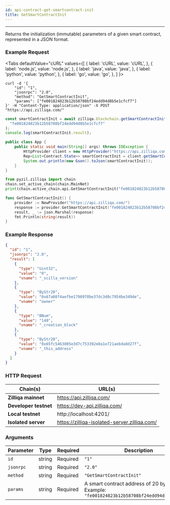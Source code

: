 ```yaml
---
id: api-contract-get-smartcontract-init
title: GetSmartContractInit
---
```


---
Returns the initialization (immutable) parameters of a given smart contract, represented in a JSON format.

### Example Request



<Tabs
  defaultValue="cURL"
  values={[
    { label: 'cURL', value: 'cURL', },
    { label: 'node.js', value: 'node.js', },
    { label: 'java', value: 'java', },
    { label: 'python', value: 'python', },
    { label: 'go', value: 'go', },
  ]
}>

<TabItem value="cURL">

```shell
curl -d '{
    "id": "1",
    "jsonrpc": "2.0",
    "method": "GetSmartContractInit",
    "params": ["fe001824823b12b58708bf24edd94d8b5e1cfcf7"]
}' -H "Content-Type: application/json" -X POST "https://api.zilliqa.com/"
```
</TabItem>
<TabItem value="node.js">

```js
const smartContractInit = await zilliqa.blockchain.getSmartContractInit(
  "fe001824823b12b58708bf24edd94d8b5e1cfcf7"
);
console.log(smartContractInit.result);
```
</TabItem>
<TabItem value="java">

```java
public class App {
    public static void main(String[] args) throws IOException {
        HttpProvider client = new HttpProvider("https://api.zilliqa.com");
        Rep<List<Contract.State>> smartContractInit = client.getSmartContractInit("fe001824823b12b58708bf24edd94d8b5e1cfcf7");
        System.out.println(new Gson().toJson(smartContractInit));
    }
}
```
</TabItem>

<TabItem value="python">

```python
from pyzil.zilliqa import chain
chain.set_active_chain(chain.MainNet)
print(chain.active_chain.api.GetSmartContractInit("fe001824823b12b58708bf24edd94d8b5e1cfcf7"))
```
</TabItem>

<TabItem value="go">

```go
func GetSmartContractInit() {
	provider := NewProvider("https://api.zilliqa.com/")
	response := provider.GetSmartContractInit("fe001824823b12b58708bf24edd94d8b5e1cfcf7")
	result, _ := json.Marshal(response)
	fmt.Println(string(result))
}
```
</TabItem>
</Tabs>

### Example Response

```json
{
  "id": "1",
  "jsonrpc": "2.0",
  "result": [
    {
      "type": "Uint32",
      "value": "0",
      "vname": "_scilla_version"
    },
    {
      "type": "ByStr20",
      "value": "0x67a08f4aefbe1798970be37dc3d0c7954be349de",
      "vname": "owner"
    },
    {
      "type": "BNum",
      "value": "140",
      "vname": "_creation_block"
    },
    {
      "type": "ByStr20",
      "value": "0x65fc5463805e3d7c753392e8a1e721aebda8d27f",
      "vname": "_this_address"
    }
  ]
}
```

### HTTP Request

| Chain(s)              | URL(s)                       |
| --------------------- | ---------------------------- |
| **Zilliqa mainnet**   | https://api.zilliqa.com/     |
| **Developer testnet** | https://dev-api.zilliqa.com/ |
| **Local testnet**     | http://localhost:4201/       |
| **Isolated server**   | https://zilliqa-isolated-server.zilliqa.com/       |

### Arguments

| Parameter | Type   | Required | Description                                                                                      |
| --------- | ------ | -------- | ------------------------------------------------------------------------------------------------ |
| `id`      | string | Required | `"1"`                                                                                            |
| `jsonrpc` | string | Required | `"2.0"`                                                                                          |
| `method`  | string | Required | `"GetSmartContractInit"`                                                                         |
| `params`  | string | Required | A smart contract address of 20 bytes. <br/> Example: `"fe001824823b12b58708bf24edd94d8b5e1cfcf7"` |
